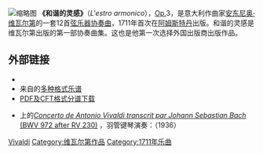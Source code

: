 {{Expand language|1=en|time=2021-03-27T23:02:49+00:00}}
[[File:Etienne_Roger_L'estro_armonico_!st_edition.jpg|缩略图]]
'''《和谐的灵感》'''（''L'estro armonico''），[[作品号|Op.]]3，是意大利作曲家[[安东尼奥·维瓦尔第|安东尼奥·维瓦尔第]]的一套12首[[弦乐器|弦乐器]][[协奏曲|协奏曲]]，1711年首次在[[阿姆斯特丹|阿姆斯特丹]]出版。和谐的灵感是维瓦尔第出版的第一部协奏曲集。这也是他第一次选择外国出版商出版作品。

==外部链接==
{{Commons category|L'estro Armonico}}
* {{IMSLP|work=L'estro armonico, Op.3 (Vivaldi, Antonio)|cname=和谐的灵感}}
* 来自{{le|乌托邦计划|Mutopia Project}}的[https://www.mutopiaproject.org/cgibin/piece-info.cgi?id=2048 多种格式乐谱] {{Wayback|url=https://www.mutopiaproject.org/cgibin/piece-info.cgi?id=2048 |date=20220214235049 }}
* [http://scores.ccarh.org/vivaldi/op3/ PDF及CFT格式分谱下载] {{Wayback|url=http://scores.ccarh.org/vivaldi/op3/ |date=20200508190956 }}
* {{url|gallica.bnf.fr}}上的[http://gallica.bnf.fr/ark:/12148/bpt6k1274241 ''Concerto de Antonio Vivaldi transcrit par Johann Sebastian Bach'' (BWV 972 after RV 230)] {{Wayback|url=http://gallica.bnf.fr/ark:/12148/bpt6k1274241 |date=20220214161056 }}，羽管键琴演奏：{{le|Ruggero Gerlin}}（1936）

{{Authority control}}

{{DEFAULTSORT:Estro armonico, L'}}
[[Category:小提琴协奏曲|Vivaldi]]
[[Category:维瓦尔第作品|Category:维瓦尔第作品]]
[[Category:1711年乐曲|Category:1711年乐曲]]